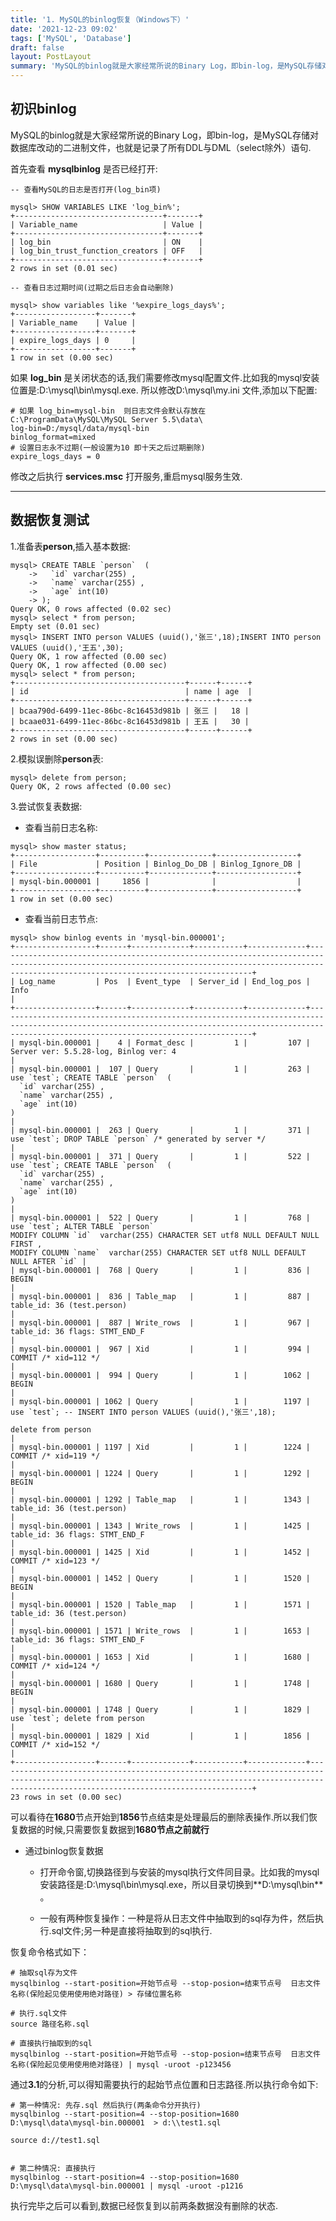 ```yaml
---
title: '1. MySQL的binlog恢复（Windows下）'
date: '2021-12-23 09:02'
tags: ['MySQL', 'Database']
draft: false
layout: PostLayout
summary: 'MySQL的binlog就是大家经常所说的Binary Log，即bin-log，是MySQL存储对数据库改动的二进制文件，也就是记录了所有DDL与DML（select除外）语句.  '
---
```


<TOCInline toc={props.toc} />

## 初识binlog  

MySQL的binlog就是大家经常所说的Binary Log，即bin-log，是MySQL存储对数据库改动的二进制文件，也就是记录了所有DDL与DML（select除外）语句.  

首先查看 **mysqlbinlog** 是否已经打开:

```mysql
-- 查看MySQL的日志是否打开(log_bin项)

mysql> SHOW VARIABLES LIKE 'log_bin%';     
+---------------------------------+-------+
| Variable_name                   | Value |
+---------------------------------+-------+
| log_bin                         | ON    |
| log_bin_trust_function_creators | OFF   |
+---------------------------------+-------+
2 rows in set (0.01 sec)

-- 查看日志过期时间(过期之后日志会自动删除)
  
mysql> show variables like '%expire_logs_days%';
+------------------+-------+
| Variable_name    | Value |
+------------------+-------+
| expire_logs_days | 0     |
+------------------+-------+
1 row in set (0.00 sec)
```     

如果 **log_bin** 是关闭状态的话,我们需要修改mysql配置文件.比如我的mysql安装位置是:D:\mysql\bin\mysql.exe. 所以修改D:\mysql\my.ini 文件,添加以下配置:
```mysql
# 如果 log_bin=mysql-bin  则日志文件会默认存放在 C:\ProgramData\MySQL\MySQL Server 5.5\data\
log-bin=D:/mysql/data/mysql-bin
binlog_format=mixed 
# 设置日志永不过期(一般设置为10 即十天之后过期删除)
expire_logs_days = 0
```     

修改之后执行 **services.msc** 打开服务,重启mysql服务生效.   
***
## 数据恢复测试

1.准备表**person**,插入基本数据:  

```mysql 
mysql> CREATE TABLE `person`  (
    ->   `id` varchar(255) ,
    ->   `name` varchar(255) ,
    ->   `age` int(10)
    -> );
Query OK, 0 rows affected (0.02 sec)
mysql> select * from person;
Empty set (0.01 sec)
mysql> INSERT INTO person VALUES (uuid(),'张三',18);INSERT INTO person VALUES (uuid(),'王五',30);
Query OK, 1 row affected (0.00 sec)
Query OK, 1 row affected (0.00 sec)
mysql> select * from person;
+--------------------------------------+------+------+
| id                                   | name | age  |
+--------------------------------------+------+------+
| bcaa790d-6499-11ec-86bc-8c16453d981b | 张三 |   18 |
| bcaae031-6499-11ec-86bc-8c16453d981b | 王五 |   30 |
+--------------------------------------+------+------+
2 rows in set (0.00 sec)
```     

2.模拟误删除**person**表:  

```mysql
mysql> delete from person;
Query OK, 2 rows affected (0.00 sec)
```   

3.尝试恢复表数据:


* 查看当前日志名称:

```mysql
mysql> show master status;
+------------------+----------+--------------+------------------+
| File             | Position | Binlog_Do_DB | Binlog_Ignore_DB |
+------------------+----------+--------------+------------------+
| mysql-bin.000001 |     1856 |              |                  |
+------------------+----------+--------------+------------------+
1 row in set (0.00 sec)
```     

* 查看当前日志节点:  

```mysql
mysql> show binlog events in 'mysql-bin.000001';
+------------------+------+-------------+-----------+-------------+-----------------------------------------------------------------------------------------------------------------------------------------------------------------------------------------------------+
| Log_name         | Pos  | Event_type  | Server_id | End_log_pos | Info                                                                                                                                                                                                |
+------------------+------+-------------+-----------+-------------+-----------------------------------------------------------------------------------------------------------------------------------------------------------------------------------------------------+
| mysql-bin.000001 |    4 | Format_desc |         1 |         107 | Server ver: 5.5.28-log, Binlog ver: 4                                                                                                                                                               |
| mysql-bin.000001 |  107 | Query       |         1 |         263 | use `test`; CREATE TABLE `person`  (
  `id` varchar(255) ,
  `name` varchar(255) ,
  `age` int(10)
)                                                                                           |
| mysql-bin.000001 |  263 | Query       |         1 |         371 | use `test`; DROP TABLE `person` /* generated by server */                                                                                                                                           |
| mysql-bin.000001 |  371 | Query       |         1 |         522 | use `test`; CREATE TABLE `person`  (
  `id` varchar(255) ,
  `name` varchar(255) ,
  `age` int(10)
)                                                                                                |
| mysql-bin.000001 |  522 | Query       |         1 |         768 | use `test`; ALTER TABLE `person`
MODIFY COLUMN `id`  varchar(255) CHARACTER SET utf8 NULL DEFAULT NULL FIRST ,
MODIFY COLUMN `name`  varchar(255) CHARACTER SET utf8 NULL DEFAULT NULL AFTER `id` |
| mysql-bin.000001 |  768 | Query       |         1 |         836 | BEGIN                                                                                                                                                                                               |
| mysql-bin.000001 |  836 | Table_map   |         1 |         887 | table_id: 36 (test.person)                                                                                                                                                                          |
| mysql-bin.000001 |  887 | Write_rows  |         1 |         967 | table_id: 36 flags: STMT_END_F                                                                                                                                                                      |
| mysql-bin.000001 |  967 | Xid         |         1 |         994 | COMMIT /* xid=112 */                                                                                                                                                                                |
| mysql-bin.000001 |  994 | Query       |         1 |        1062 | BEGIN                                                                                                                                                                                               |
| mysql-bin.000001 | 1062 | Query       |         1 |        1197 | use `test`; -- INSERT INTO person VALUES (uuid(),'张三',18);

delete from person                                                                                                                |
| mysql-bin.000001 | 1197 | Xid         |         1 |        1224 | COMMIT /* xid=119 */                                                                                                                                                                                |
| mysql-bin.000001 | 1224 | Query       |         1 |        1292 | BEGIN                                                                                                                                                                                               |
| mysql-bin.000001 | 1292 | Table_map   |         1 |        1343 | table_id: 36 (test.person)                                                                                                                                                                          |
| mysql-bin.000001 | 1343 | Write_rows  |         1 |        1425 | table_id: 36 flags: STMT_END_F                                                                                                                                                                      |
| mysql-bin.000001 | 1425 | Xid         |         1 |        1452 | COMMIT /* xid=123 */                                                                                                                                                                                |
| mysql-bin.000001 | 1452 | Query       |         1 |        1520 | BEGIN                                                                                                                                                                                               |
| mysql-bin.000001 | 1520 | Table_map   |         1 |        1571 | table_id: 36 (test.person)                                                                                                                                                                          |
| mysql-bin.000001 | 1571 | Write_rows  |         1 |        1653 | table_id: 36 flags: STMT_END_F                                                                                                                                                                      |
| mysql-bin.000001 | 1653 | Xid         |         1 |        1680 | COMMIT /* xid=124 */                                                                                                                                                                                |
| mysql-bin.000001 | 1680 | Query       |         1 |        1748 | BEGIN                                                                                                                                                                                               |
| mysql-bin.000001 | 1748 | Query       |         1 |        1829 | use `test`; delete from person                                                                                                                                                                      |
| mysql-bin.000001 | 1829 | Xid         |         1 |        1856 | COMMIT /* xid=152 */                                                                                                                                                                                |
+------------------+------+-------------+-----------+-------------+-----------------------------------------------------------------------------------------------------------------------------------------------------------------------------------------------------+
23 rows in set (0.00 sec)
```  

可以看待在**1680**节点开始到**1856**节点结束是处理最后的删除表操作.所以我们恢复数据的时候,只需要恢复数据到**1680节点之前就行**   
   

* 通过binlog恢复数据   

    * 打开命令窗,切换路径到与安装的mysql执行文件同目录。比如我的mysql安装路径是:D:\mysql\bin\mysql.exe，所以目录切换到**D:\mysql\bin\** 。      

    * 一般有两种恢复操作：一种是将从日志文件中抽取到的sql存为件，然后执行.sql文件;另一种是直接将抽取到的sql执行.

恢复命令格式如下：
```mysql 
# 抽取sql存为文件
mysqlbinlog --start-position=开始节点号 --stop-posion=结束节点号  日志文件名称(保险起见使用使用绝对路径) > 存储位置名称  
  
# 执行.sql文件
source 路径名称.sql

# 直接执行抽取到的sql  
mysqlbinlog --start-position=开始节点号 --stop-posion=结束节点号  日志文件名称(保险起见使用使用绝对路径) | mysql -uroot -p123456 
```  

通过**3.1**的分析,可以得知需要执行的起始节点位置和日志路径.所以执行命令如下:
```mysql
# 第一种情况: 先存.sql 然后执行(两条命令分开执行)
mysqlbinlog --start-position=4 --stop-position=1680 D:\mysql\data\mysql-bin.000001  > d:\\test1.sql

source d://test1.sql  

  
# 第二种情况: 直接执行
mysqlbinlog --start-position=4 --stop-position=1680 D:\mysql\data\mysql-bin.000001 | mysql -uroot -p1216
```




执行完毕之后可以看到,数据已经恢复到以前两条数据没有删除的状态.





 




 


　　




　　
